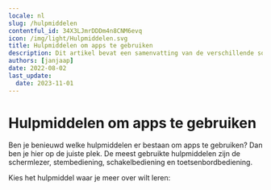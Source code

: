 ```yaml
---
locale: nl
slug: /hulpmiddelen
contentful_id: 34X3LJmrDDDm4n8CNM6evq
icon: /img/light/Hulpmiddelen.svg
title: Hulpmiddelen om apps te gebruiken
description: Dit artikel bevat een samenvatting van de verschillende soorten hulpmiddelen.
authors: [janjaap]
date: 2022-08-02
last_update:
  date: 2023-11-01
---
```


# Hulpmiddelen om apps te gebruiken

Ben je benieuwd welke hulpmiddelen er bestaan om apps te gebruiken? Dan ben je hier op de juiste plek. De meest gebruikte hulpmiddelen zijn de schermlezer, stembediening, schakelbediening en toetsenbordbediening.

Kies het hulpmiddel waar je meer over wilt leren:

<LinkList title="List of assistive technologies on Android + iOS" isHighlighted={true}>
  <LinkListItem
    url="/nl/docs/android/functies/talkback"
    title="TalkBack voor Android"
    label="TalkBack: schermlezer voor Android"
    description="Dit artikel bevat verdiepende informatie over de TalkBack schermlezer voor Android."
    image="/img/light/screenreader.svg"
    alt="Screen Reader icon"
  />
  <LinkListItem
    url="/nl/docs/ios/functies/voiceover"
    title="VoiceOver voor iOS"
    label="VoiceOver: schermlezer voor iOS"
    description="Dit artikel bevat verdiepende informatie over de VoiceOver schermlezer voor iOS."
    image="/img/light/screenreader.svg"
    alt="Screen Reader icon"
  />
  <LinkListItem
    url="/nl/docs/android/functies/stembediening"
    title="Voice Access voor Android"
    label="Voice Access: stembediening voor Android"
    description="Dit artikel bevat verdiepende informatie over de stembediening Voice Access voor Android."
    image="/img/light/voiceaccess.svg"
    alt="Voice Control icon"
  />
  <LinkListItem
    url="/nl/docs/ios/functies/stembediening"
    title="Voice Control voor iOS"
    label="Voice Control: stembediening voor iOS"
    description="Dit artikel bevat verdiepende informatie over de stembediening Voice Control voor iOS."
    image="/img/light/voiceaccess.svg"
    alt="Voice Control icon"
  />
  <LinkListItem
    url="/nl/docs/android/functies/toegang-via-schakelaar"
    title="Toegang via schakelaar voor Android"
    label="Toegang via schakelaar voor Android"
    description="Dit artikel bevat verdiepende informatie over het gebruik van 'Toegang via schakelaar' om je Android toestel te bedienen."
    image="/img/light/switchaccess.svg"
    alt="Switch Access icon"
  />
  <LinkListItem
    url="/nl/docs/ios/functies/schakelbediening"
    title="Schakelbediening voor iOS"
    label="Schakelbediening voor iOS"
    description="Dit artikel bevat verdiepende informatie over het gebruik van schakelbediening om je iOS toestel te bedienen."
    image="/img/light/switchaccess.svg"
    alt="Switch Access icon"
  />
  <LinkListItem
    url="/nl/docs/android/functies/toetsenbordbediening"
    title="Toetsenbordbediening voor Android"
    label="Toetsenbordbediening voor Android"
    description="Dit artikel bevat verdiepende informatie over het bedienen van je Android toestel met een toetsenbord."
    image="/img/light/keyboard.svg"
    alt="Keyboard Access icon"
  />
  <LinkListItem
    url="/nl/docs/ios/functies/toetsenbordbediening"
    title="Toetsenbordbediening voor iOS"
    label="Toetsenbordbediening voor iOS"
    description="Dit artikel bevat verdiepende informatie over het bedienen van je iOS toestel met een toetsenbord."
    image="/img/light/keyboard.svg"
    alt="Keyboard Access icon"
  />
</LinkList>
